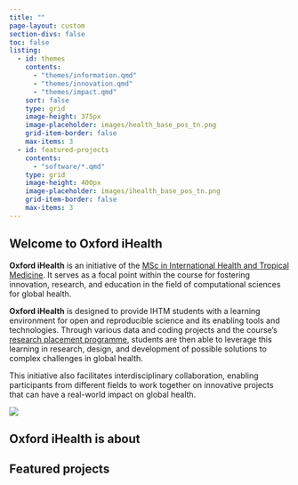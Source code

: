 ```yaml
---
title: ""
page-layout: custom
section-divs: false
toc: false
listing:
  - id: themes
    contents:
      - "themes/information.qmd"
      - "themes/innovation.qmd"
      - "themes/impact.qmd"
    sort: false
    type: grid
    image-height: 375px
    image-placeholder: images/health_base_pos_tn.png
    grid-item-border: false
    max-items: 3
  - id: featured-projects
    contents:
      - "software/*.qmd"
    type: grid
    image-height: 400px
    image-placeholder: images/ihealth_base_pos_tn.png
    grid-item-border: false
    max-items: 3
---
```


::: {.hero-banner}

::: {.content-block}

::: {.hero-text}

# Welcome to Oxford iHealth

**Oxford iHealth** is an initiative of the [MSc in International Health and Tropical Medicine](https://www.tropicalmedicine.ox.ac.uk/study-with-us/msc-ihtm){target="_blank"}. It serves as a focal point within the course for fostering innovation, research, and education in the field of computational sciences for global health.

**Oxford iHealth** is designed to provide IHTM students with a learning environment for open and reproducible science and its enabling tools and technologies. Through various data and coding projects and the course's [research placement programme](https://www.tropicalmedicine.ox.ac.uk/study-with-us/msc-ihtm/ihtm-research-placements){target="_blank"}, students are then able to leverage this learning in research, design, and development of possible solutions to complex challenges in global health.

This initiative also facilitates interdisciplinary collaboration, enabling participants from different fields to work together on innovative projects that can have a real-world impact on global health.

<!-- ::: {.hero-buttons} -->
<!-- [Projects](/docs/projects/){.btn-action-primary .btn-action .btn .btn-success .btn-lg role="button"} -->
<!-- ::: -->

:::

::: {.hero-image-right}

![](images/ihealth_base_pos_sm.png)

:::

:::

:::


::: {.info-block}

# Oxford iHealth is about

::: {#themes}
:::

:::


::: {.info-block}

# Featured projects

::: {#featured-projects}
:::

:::
